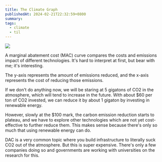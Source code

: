 ```yaml
---
title: The Climate Graph
publishedAt: 2024-02-21T22:32:59+0800
summary: 
tags:
  - climate
  - til
---
```


<Image src='/images/mac-graph.png'/>

A marginal abatement cost (MAC) curve compares the costs and emissions impact of different technologies. It's hard to interpret at first, but bear with me; it's interesting.

The y-axis represents the amount of emissions reduced, and the x-axis represents the cost of reducing those emissions. 

If we don't do anything now, we will be staring at 5 gigatons of CO2 in the atmosphere, which will tend to increase in the future. With about $60 per ton of CO2 invested, we can reduce it by about 1 gigaton by investing in renewable energy.

However, slowly at the $100 mark, the carbon emission reduction starts to plateau, and we have to explore other technologies which are not yet cost-effective to further reduce them. This makes sense because there's only so much that using renewable energy can do.

DAC is a very common topic where you build infrastructure to literally suck CO2 out of the atmosphere. But this is super expensive. There's only a few companies doing so and governments are working with universities on the research for this.